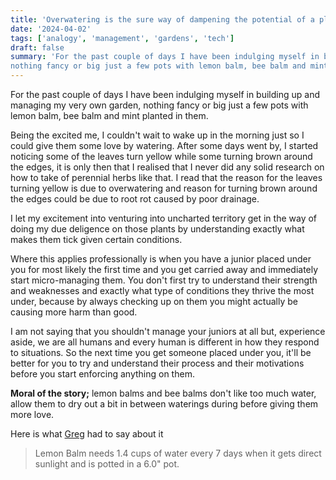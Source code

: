 ```yaml
---
title: 'Overwatering is the sure way of dampening the potential of a plant'
date: '2024-04-02'
tags: ['analogy', 'management', 'gardens', 'tech']
draft: false
summary: 'For the past couple of days I have been indulging myself in building up and managing my very own garden,
nothing fancy or big just a few pots with lemon balm, bee balm and mint planted in them.'
---
```


For the past couple of days I have been indulging myself in building up and managing my very own garden,
nothing fancy or big just a few pots with lemon balm, bee balm and mint planted in them.

Being the excited me, I couldn't wait to wake up in the morning just so I could give them some love by watering. After some days went by, I started
noticing some of the leaves turn yellow while some turning brown around the edges, it is only then that I realised that I never did any solid
research on how to take of perennial herbs like that. I read that the reason for the leaves turning yellow is due to overwatering and reason for
turning brown around the edges could be due to root rot caused by poor drainage.  

I let my excitement into venturing into uncharted territory get in the way of doing my due deligence on those plants by understanding
exactly what makes them tick given certain conditions.  

Where this applies professionally is when you have a junior placed under you for most likely the first time and you get carried away
and immediately start micro-managing them. You don't first try to understand their strength and weaknesses and exactly what type of conditions
they thrive the most under, because by always checking up on them you might actually be causing more harm than good.   

I am not saying that you shouldn't manage your juniors at all but, experience aside, we are all humans and every human is different in how they respond to situations. So the next
time you get someone placed under you, it'll be better for you to try and understand their process and their motivations before you start enforcing anything on them.  

**Moral of the story;** lemon balms and bee balms don't like too much water, allow them to dry out a bit in between waterings during before giving them more love.  

Here is what [Greg](https://greg.app/plant-care/lemon-balm) had to say about it  

> Lemon Balm needs 1.4 cups of water every 7 days when it gets direct sunlight and is potted in a 6.0" pot.




